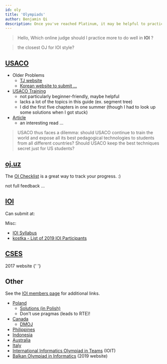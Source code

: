 ```yaml
---
id: oly
title: 'Olympiads'
author: Benjamin Qi
description: Once you've reached Platinum, it may be helpful to practice with problems from other (inter)national olympiads.
---
```


> Hello, Which online judge should I practice more to do well in **IOI** ?

> the closest OJ for IOI style?

## [USACO](http://www.usaco.org/)

- Older Problems
  - [TJ website](http://tjsct.wikidot.com/usaco/)
  - [Korean website to submit ...](https://www.acmicpc.net/category/106)
- [USACO Training](http://train.usaco.org/usacogate)
  - not particularly beginner-friendly, maybe helpful
  - lacks a lot of the topics in this guide (ex. segment tree)
  - I did the first five chapters in one summer (though I had to look up some solutions when I got stuck)
- [Article](https://www.usenix.org/legacy/bodinfo/bod/bodmarch10/future.pdf)
  - an interesting read ...

<!-- Quotes: -->

> USACO thus faces a dilemma: should USACO continue to train the world and expose all its best pedagogical technologies to students from all different countries? Should USACO keep the best techniques secret just for US students?

<!-- > Training and competition paradigms which attract and reward loners rather than encouraging collaboration and socialization ... Their conversations at training camp concern algorithms and mathematics ... and little else. Generally (with a few notable exceptions), they would not be viewed as well-balanced or particularly socially adept in their interactions with adults and as observed by adults at camp and on trips.

D: -->

## [oj.uz](https://oj.uz/)

The [OI Checklist](https://oichecklist.pythonanywhere.com/) is a great way to track your progress. :)

<Resources>
	<Resource
		source="IZhO"
		title="International Zhautykov Olympiad (Kazakhstan)"
		url="https://izho.kz/"
	></Resource>
	<Resource
		source="APIO"
		title="Asia-Pacific Informatics Olympiad"
		url="http://apio-olympiad.org/"
	></Resource>
	<Resource
		source="COCI"
		title="Croatian Open Contests in Informatics"
		url="http://hsin.hr/coci/"
	>
		not full feedback ...
	</Resource>
	<Resource
		source="JOI"
		title="Japanese Olympiad in Informatics"
		url="https://www.ioi-jp.org/"
	></Resource>
	<Resource
		source="LMIO"
		title="Lithuanian Olympiad in Informatics"
		url="http://online.lmio.lt/"
	></Resource>
</Resources>

<!--
  <Resource source="InfO(1) Cup" title="InfO(1) Cup" url="http://info1cup.com/"></Resource> -->

## [IOI](https://ioinformatics.org/)

Can submit at:

<Resources>
	<Resource source="oj.uz" title="IOI 03, 07-19" url="https://oj.uz/problems/source/22" starred>
	</Resource>
	<Resource source="Yandex" title="IOI 03-18" url="https://contest.yandex.com/ioi/">
	</Resource>
	<Resource source="DMOJ" title="IOI 10,11,13-19" url="https://dmoj.ca/problems/?category=5">
	</Resource>
</Resources>

Misc:

- [IOI Syllabus](https://people.ksp.sk/~misof/ioi-syllabus/)
- [kostka - List of 2019 IOI Participants](http://weaselcrow.com/pro/cf/ioi/19/)

## [CSES](https://cses.fi/)

<Resources>
	<Resource
		source="Baltic OI"
		title="Baltic Olympiad in Informatics"
		url="http://www.boi2017.org/"
	>
		2017 website
	</Resource>
	<Resource
		source="CEOI"
		title="Central European Olympiad in Informatics"
		url="http://ceoi.inf.elte.hu/"
	>
		{' '}
	</Resource>
</Resources>

## Other

See the [IOI members page](https://ioinformatics.org/page/members/7) for additional links.

- [Poland](https://szkopul.edu.pl/portal/)
  - [Solutions (in Polish)](https://www.oi.edu.pl/l/40/)
  - Don't use pragmas (leads to RTE)!
- [Canada](https://cemc.math.uwaterloo.ca/contests/computing.html)
  - [DMOJ](https://dmoj.ca/problems/?category=24)
- [Philippines](https://noi.ph/past-problems/)
- [Indonesia](https://tlx.toki.id/contests)
- [Australia](https://orac.amt.edu.au/)
- [Italy](https://training.olinfo.it/#/overview)
- [International Informatics Olympiad in Teams](http://ioit.altervista.org/2018-teams-and-contests-.html) (IOIT)
- [Balkan Olympiad in Informatics](https://boi2019.epy.gr/) (2019 website)
